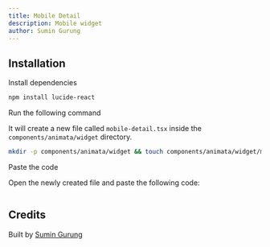 ```yaml
---
title: Mobile Detail
description: Mobile widget
author: Sumin Gurung
---
```


<ComponentPreview name="widget-mobile-detail--docs" />

## Installation

<Steps>
<Step>Install dependencies</Step>

```bash
npm install lucide-react
```

<Step>Run the following command</Step>

It will create a new file called `mobile-detail.tsx` inside the `components/animata/widget` directory.

```bash
mkdir -p components/animata/widget && touch components/animata/widget/mobile-detail.tsx
```

<Step>Paste the code</Step>

Open the newly created file and paste the following code:

```jsx file=<rootDir>/animata/widget/mobile-detail.tsx

```

</Steps>

## Credits

Built by [Sumin Gurung](https://github.com/GrgSumin)
